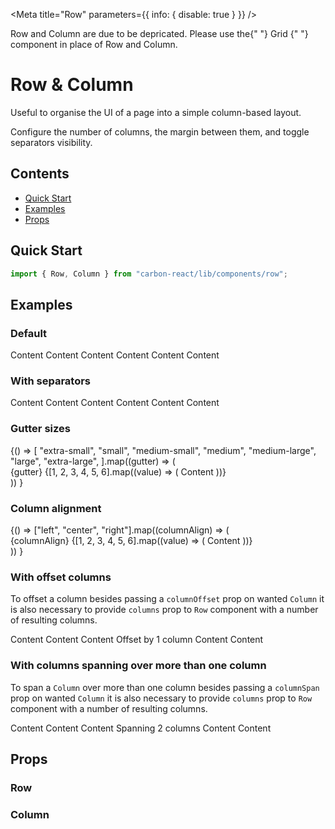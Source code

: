 

<Meta title="Row" parameters={{ info: { disable: true } }} />

<DeprecationWarning>
  Row and Column are due to be depricated. Please use the{" "}
  <LinkTo kind="Design System/Grid" story="default">
    Grid
  </LinkTo>{" "}
  component in place of Row and Column.
</DeprecationWarning>

# Row & Column

Useful to organise the UI of a page into a simple column-based layout.

Configure the number of columns, the margin between them, and toggle separators visibility.

## Contents

- [Quick Start](#quick-start)
- [Examples](#examples)
- [Props](#props)

## Quick Start

```javascript
import { Row, Column } from "carbon-react/lib/components/row";
```

## Examples

### Default

<Preview>
  <Story name="default">
    <Row>
      <Column>Content</Column>
      <Column>Content</Column>
      <Column>Content</Column>
      <Column>Content</Column>
      <Column>Content</Column>
      <Column>Content</Column>
    </Row>
  </Story>
</Preview>

### With separators

<Preview>
  <Story name="with separators">
    <Row columnDivide>
      <Column>Content</Column>
      <Column>Content</Column>
      <Column>Content</Column>
      <Column>Content</Column>
      <Column>Content</Column>
      <Column>Content</Column>
    </Row>
  </Story>
</Preview>

### Gutter sizes

<Preview>
  <Story name="gutter sizes">
    {() =>
      [
        "extra-small",
        "small",
        "medium-small",
        "medium",
        "medium-large",
        "large",
        "extra-large",
      ].map((gutter) => (
        <div key={gutter}>
          <Typography variant="h5" mb={1} mt={3}>
            {gutter}
          </Typography>
          <Row gutter={gutter}>
            {[1, 2, 3, 4, 5, 6].map((value) => (
              <Column key={value}>
                <Box bg="primary" color="white">
                  Content
                </Box>
              </Column>
            ))}
          </Row>
        </div>
      ))
    }
  </Story>
</Preview>

### Column alignment

<Preview>
  <Story name="column alignment">
    {() =>
      ["left", "center", "right"].map((columnAlign) => (
        <div key={columnAlign}>
          <Typography variant="h5" mb={1} mt={3}>
            {columnAlign}
          </Typography>
          <Row>
            {[1, 2, 3, 4, 5, 6].map((value) => (
              <Column columnAlign={columnAlign} key={value}>
                <Box bg="primary" color="white">
                  Content
                </Box>
              </Column>
            ))}
          </Row>
        </div>
      ))
    }
  </Story>
</Preview>

### With offset columns

To offset a column besides passing a `columnOffset` prop on wanted `Column` it is also necessary to provide `columns` prop to `Row` component with a number of resulting columns.

<Preview>
  <Story name="with offset columns">
    <Row columns={7}>
      <Column>
        <Box bg="primary" color="white">
          Content
        </Box>
      </Column>
      <Column>
        <Box bg="primary" color="white">
          Content
        </Box>
      </Column>
      <Column>
        <Box bg="primary" color="white">
          Content
        </Box>
      </Column>
      <Column columnOffset={1}>
        <Box bg="primary" color="white">
          Offset by 1 column
        </Box>
      </Column>
      <Column>
        <Box bg="primary" color="white">
          Content
        </Box>
      </Column>
      <Column>
        <Box bg="primary" color="white">
          Content
        </Box>
      </Column>
    </Row>
  </Story>
</Preview>

### With columns spanning over more than one column

To span a `Column` over more than one column besides passing a `columnSpan` prop on wanted `Column` it is also necessary to provide `columns` prop to `Row` component with a number of resulting columns.

<Preview>
  <Story name="with columns span">
    <Row columns={7}>
      <Column>
        <Box bg="primary" color="white">
          Content
        </Box>
      </Column>
      <Column>
        <Box bg="primary" color="white">
          Content
        </Box>
      </Column>
      <Column>
        <Box bg="primary" color="white">
          Content
        </Box>
      </Column>
      <Column columnSpan={2}>
        <Box bg="primary" color="white">
          Spanning 2 columns
        </Box>
      </Column>
      <Column>
        <Box bg="primary" color="white">
          Content
        </Box>
      </Column>
      <Column>
        <Box bg="primary" color="white">
          Content
        </Box>
      </Column>
    </Row>
  </Story>
</Preview>

## Props

### Row

<Props of={Row} />

### Column

<Props of={Column} />
